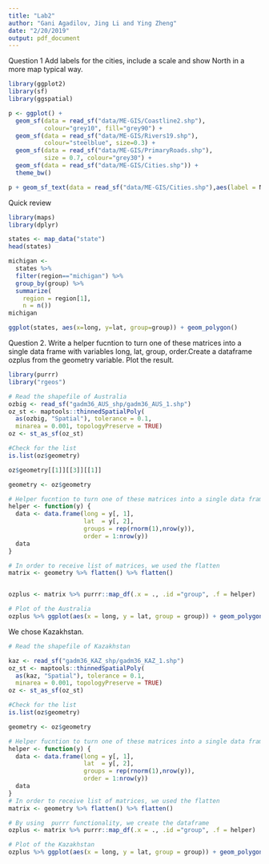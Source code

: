 ```yaml
---
title: "Lab2"
author: "Gani Agadilov, Jing Li and Ying Zheng"
date: "2/20/2019"
output: pdf_document
---
```

Question 1
Add labels for the cities, include a scale and show North in a more map typical way.
```r
library(ggplot2)
library(sf)
library(ggspatial)

p <- ggplot() +
  geom_sf(data = read_sf("data/ME-GIS/Coastline2.shp"), 
          colour="grey10", fill="grey90") +
  geom_sf(data = read_sf("data/ME-GIS/Rivers19.shp"), 
          colour="steelblue", size=0.3) +
  geom_sf(data = read_sf("data/ME-GIS/PrimaryRoads.shp"), 
          size = 0.7, colour="grey30") +
  geom_sf(data = read_sf("data/ME-GIS/Cities.shp")) +
  theme_bw()

p + geom_sf_text(data = read_sf("data/ME-GIS/Cities.shp"),aes(label = Name))+annotation_scale(location = "bl")+ annotation_north_arrow(which_north = "true", location ="tl")

```
Quick review
```r
library(maps)
library(dplyr)

states <- map_data("state")
head(states)

michigan <- 
  states %>% 
  filter(region=="michigan") %>%
  group_by(group) %>% 
  summarize(
    region = region[1],
    n = n())
michigan

ggplot(states, aes(x=long, y=lat, group=group)) + geom_polygon()
```

Question 2. Write a helper fucntion to turn one of these matrices into a single data frame with variables long, lat, group, order.Create a dataframe ozplus from the geometry variable. Plot the result. 
```r
library(purrr)
library("rgeos")

# Read the shapefile of Australia
ozbig <- read_sf("gadm36_AUS_shp/gadm36_AUS_1.shp")
oz_st <- maptools::thinnedSpatialPoly(
  as(ozbig, "Spatial"), tolerance = 0.1, 
  minarea = 0.001, topologyPreserve = TRUE)
oz <- st_as_sf(oz_st)

#Check for the list
is.list(oz$geometry)

oz$geometry[[1]][[3]][[1]]

geometry <- oz$geometry

# Helper fucntion to turn one of these matrices into a single data frame with variables long, lat, group, order. 
helper <- function(y) {
  data <- data.frame(long = y[, 1],
                     lat  = y[, 2], 
                     groups = rep(rnorm(1),nrow(y)),
                     order = 1:nrow(y))
  data
}

# In order to receive list of matrices, we used the flatten 
matrix <- geometry %>% flatten() %>% flatten()


ozplus <- matrix %>% purrr::map_df(.x = ., .id ="group", .f = helper)

# Plot of the Australia
ozplus %>% ggplot(aes(x = long, y = lat, group = group)) + geom_polygon()
```
We chose Kazakhstan.
```r
# Read the shapefile of Kazakhstan

kaz <- read_sf("gadm36_KAZ_shp/gadm36_KAZ_1.shp")
oz_st <- maptools::thinnedSpatialPoly(
  as(kaz, "Spatial"), tolerance = 0.1, 
  minarea = 0.001, topologyPreserve = TRUE)
oz <- st_as_sf(oz_st)

#Check for the list
is.list(oz$geometry)

geometry <- oz$geometry

# Helper fucntion to turn one of these matrices into a single data frame with variables long, lat, group, order. 
helper <- function(y) {
  data <- data.frame(long = y[, 1],
                     lat  = y[, 2], 
                     groups = rep(rnorm(1),nrow(y)),
                     order = 1:nrow(y))
  data
}
# In order to receive list of matrices, we used the flatten 
matrix <- geometry %>% flatten() %>% flatten()

# By using  purrr functionality, we create the dataframe
ozplus <- matrix %>% purrr::map_df(.x = ., .id ="group", .f = helper)

# Plot of the Kazakhstan
ozplus %>% ggplot(aes(x = long, y = lat, group = group)) + geom_polygon()

```





